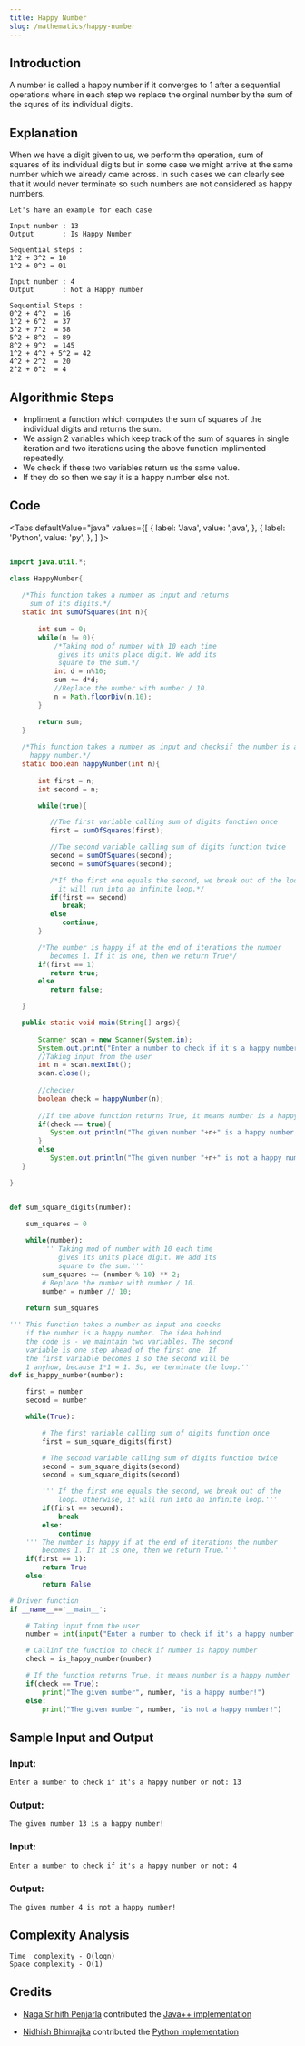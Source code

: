 ```yaml
---
title: Happy Number
slug: /mathematics/happy-number
---
```


## Introduction

A number is called a happy number if it converges to 1 after a sequential operations
where in each step we replace the orginal number by the sum of the squres of its individual digits.   

## Explanation

When we have a digit given to us, we perform the operation, sum of squares of its individual
digits but in some case we might arrive at the same number which we already came across. In such cases
we can clearly see that it would never terminate so such numbers are not considered as happy numbers.

```
Let's have an example for each case

Input number : 13
Output       : Is Happy Number

Sequential steps :
1^2 + 3^2 = 10
1^2 + 0^2 = 01

Input number : 4
Output       : Not a Happy number

Sequential Steps :
0^2 + 4^2  = 16 
1^2 + 6^2  = 37
3^2 + 7^2  = 58
5^2 + 8^2  = 89
8^2 + 9^2  = 145
1^2 + 4^2 + 5^2 = 42
4^2 + 2^2  = 20
2^2 + 0^2  = 4

```

## Algorithmic Steps

- Impliment a function which computes the sum of squares of the individual digits and returns the sum.
- We assign 2 variables which keep track of the sum of squares in single iteration and two iterations 
  using the above function implimented repeatedly.
- We check if these two variables return us the same value.
- If they do so then we say it is a happy number else not.

## Code


<Tabs
  defaultValue="java"
  values={[
    { label: 'Java', value: 'java', },
    { label: 'Python', value: 'py', },
  ]
}>
<TabItem value="java">

```java

import java.util.*;

class HappyNumber{
   
   /*This function takes a number as input and returns
     sum of its digits.*/
   static int sumOfSquares(int n){
      
       int sum = 0;
       while(n != 0){
           /*Taking mod of number with 10 each time
            gives its units place digit. We add its
            square to the sum.*/
           int d = n%10;
           sum += d*d;
           //Replace the number with number / 10.
           n = Math.floorDiv(n,10);
       }

       return sum;
   }   
       
   /*This function takes a number as input and checksif the number is a 
     happy number.*/
   static boolean happyNumber(int n){
       
       int first = n;
       int second = n;

       while(true){

          //The first variable calling sum of digits function once 
          first = sumOfSquares(first);

          //The second variable calling sum of digits function twice
          second = sumOfSquares(second);
          second = sumOfSquares(second);

          /*If the first one equals the second, we break out of the loop. Otherwise,
            it will run into an infinite loop.*/
          if(first == second)
             break;
          else
             continue;    
       }   

       /*The number is happy if at the end of iterations the number
          becomes 1. If it is one, then we return True*/ 
       if(first == 1)
          return true;
       else
          return false; 

   }

   public static void main(String[] args){
     
       Scanner scan = new Scanner(System.in);
       System.out.print("Enter a number to check if it's a happy number or not: ");
       //Taking input from the user 
       int n = scan.nextInt();
       scan.close();       
       
       //checker
       boolean check = happyNumber(n);      
        
       //If the above function returns True, it means number is a happy number
       if(check == true){
          System.out.println("The given number "+n+" is a happy number!");
       }
       else
          System.out.println("The given number "+n+" is not a happy number!");   
   }

}


```

</TabItem>
<TabItem value="py">

```py

def sum_square_digits(number):

    sum_squares = 0
    
    while(number):
        ''' Taking mod of number with 10 each time
            gives its units place digit. We add its
            square to the sum.'''
        sum_squares += (number % 10) ** 2;
        # Replace the number with number / 10.
        number = number // 10;
    
    return sum_squares

''' This function takes a number as input and checks
    if the number is a happy number. The idea behind
    the code is - we maintain two variables. The second
    variable is one step ahead of the first one. If
    the first variable becomes 1 so the second will be
    1 anyhow, because 1*1 = 1. So, we terminate the loop.'''
def is_happy_number(number):

    first = number
    second = number

    while(True):

        # The first variable calling sum of digits function once 
        first = sum_square_digits(first)

        # The second variable calling sum of digits function twice
        second = sum_square_digits(second)
        second = sum_square_digits(second)

        ''' If the first one equals the second, we break out of the
            loop. Otherwise, it will run into an infinite loop.'''
        if(first == second):
            break
        else:
            continue
    ''' The number is happy if at the end of iterations the number
        becomes 1. If it is one, then we return True.'''
    if(first == 1):
        return True
    else:
        return False

# Driver function
if __name__=='__main__':

    # Taking input from the user
    number = int(input("Enter a number to check if it's a happy number or not: "))

    # Callinf the function to check if number is happy number
    check = is_happy_number(number)

    # If the function returns True, it means number is a happy number
    if(check == True):
        print("The given number", number, "is a happy number!")
    else:
        print("The given number", number, "is not a happy number!")


```

</TabItem>

## Sample Input and Output


### Input:


```
Enter a number to check if it's a happy number or not: 13
```

### Output:

```
The given number 13 is a happy number!
```
### Input:
 
 
```
Enter a number to check if it's a happy number or not: 4
```
 
### Output:
 
```
The given number 4 is not a happy number!
```


## Complexity Analysis

```
Time  complexity - O(logn)
Space complexity - O(1)

```

## Credits

- [Naga Srihith Penjarla](https://github.com/nagasrihith608) contributed the [Java++ implementation](https://github.com/TesseractCoding/NeoAlgo/blob/master/Java/math/HappyNumber.java)

- [Nidhish Bhimrajka](https://github.com/nidh-ish) contributed the [Python implementation](https://github.com/TesseractCoding/NeoAlgo/blob/master/Python/math/Happy_Number.py)

